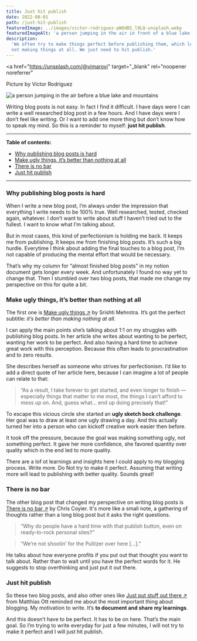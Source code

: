 ```yaml
---
title: Just hit publish
date: 2022-08-01
path: /just-hit-publish
featuredImage: ../images/victor-rodriguez-pWOdBS_l9LQ-unsplash.webp
featuredImageAlt: 'a person jumping in the air in front of a blue lake and mountains'
description:
  'We often try to make things perfect before publishing them, which leads to
  not making things at all. We just need to hit publish.'
---
```


<a
  href="https://unsplash.com/@vimarovi"
  target="_blank"
  rel="noopener noreferrer"
>
  Picture by Victor Rodriguez
</a>

![a person jumping in the air before a blue lake and mountains](../images/victor-rodriguez-pWOdBS_l9LQ-unsplash.webp)

Writing blog posts is not easy. In fact I find it difficult. I have days were I
can write a well researched blog post in a few hours. And I have days were I
don’t feel like writing. Or I want to add one more thing but don’t know how to
speak my mind. So this is a reminder to myself: **just hit publish**.

---

**Table of contents:**

- [Why publishing blog posts is hard](#why-publishing-blog-posts-is-hard)
- [Make ugly things, it’s better than nothing at all](#make-ugly-things)
- [There is no bar](#there-is-no-bar)
- [Just hit publish](#just-hit-publish)

---

### <a name="why-publishing-blog-posts-is-hard"></a> Why publishing blog posts is hard

When I write a new blog post, I’m always under the impression that everything I
write needs to be 100% true. Well researched, tested, checked again, whatever. I
don’t want to write about stuff I haven’t tried out to the fullest. I want to
know what I’m talking about.

But in most cases, this kind of perfectionism is holding me back. It keeps me
from publishing. It keeps me from finishing blog posts. It’s such a big hurdle.
Everytime I think about adding the final touches to a blog post, I’m not capable
of producing the mental effort that would be necessary.

That’s why my column for “almost finished blog posts” in my notion document gets
longer every week. And unfortunately I found no way yet to change that. Then I stumbled over two blog posts, that made me change my perspective on this
for quite a bit.

### <a name="make-ugly-things"></a> Make ugly things, it’s better than nothing at all

The first one is <a href="https://medium.com/designer-being/make-ugly-things-d6438eb7ba96" target="_blank">Make ugly things &#8599;</a> by Srishti Mehrotra. It’s got the perfect subtitle: <i>it’s better than making
nothing at all.</i>

I can apply the main points she’s talking about 1:1 on my struggles with
publishing blog posts. In her article she writes about wanting to be perfect,
wanting her work to be perfect. And also having a hard time to achieve great
work with this perception. Because this often leads to procrastination and to
zero results.

She describes herself as someone who strives for perfectionism. I’d like to add
a direct quote of her article here, because I can imagine a lot of people can
relate to that:

> “As a result, I take forever to get started, and even longer to finish —
> especially things that matter to me most, the things I can’t afford to mess up
> on. And, guess what… end up doing precisely that!”

To escape this vicious circle she started an **ugly sketch bock challenge**. Her
goal was to draw at least one ugly drawing a day. And this actually turned her
into a person who can kickoff creative work easier then before.

It took off the pressure, because the goal was making something ugly, not
something perfect. It gave her more confidence, she favored quantity over quality which in
the end led to more quality.

There are a lof ot learnings and insights here I could apply to my blogging
process. Write more. Do Not try to make it perfect. Assuming that writing more
will lead to publishing with better quality. Sounds great!

### <a name="there-is-no-bar"></a> There is no bar

The other blog post that changed my perspective on writing blog posts is <a href="https://chriscoyier.net/2022/06/27/there-is-no-bar/" target="_blank">There is no bar &#8599;</a> by Chris Coyier. It's more like a small note, a gathering of thoughts rather than a long blog post but
it asks the right questions.

> “Why do people have a hard time with that publish button, even on
> ready-to-rock personal sites?”

> “We’re not shootin’ for the Pulitzer over here […].”

He talks about how everyone profits if you put out that thought you want to talk
about. Rather than to wait until you have the perfect words for it. He suggests
to stop overthinking and just put it out there.

### <a name="just-hit-publish"></a> Just hit publish

So these two blog posts, and also other ones like <a href="https://matthiasott.com/notes/just-put-stuff-out-there">Just put stuff out there &#8599;</a>
from Matthias Ott reminded me about the most important thing about blogging. My
motivation to write. It’s **to document and share my learnings**.

And this doesn’t have to be perfect. It has to be on here. That’s the main goal.
So I’m trying to write everyday for just a few minutes, I will not try to make
it perfect and I will just hit publish.
